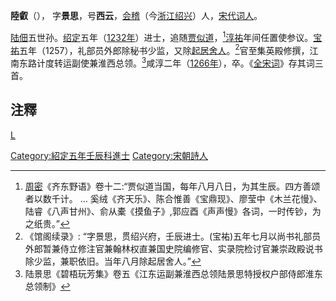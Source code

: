{{About|宋代词人'''陸叡'''|其他名叫'''陸叡'''或者'''陸睿'''的人物|陆睿}}
'''陸叡'''（{{bd|？||1266年||L}}）， 字'''景思'''，号'''西云'''，[[会稽|会稽]]（今[[浙江|浙江]][[绍兴|绍兴]]）人，[[宋代|宋代]][[词人|词人]]。

[[陆佃|陆佃]]五世孙。[[绍定|绍定]]五年（[[1232年|1232年]]）进士，追随[[贾似道|贾似道]]，<ref>[[周密|周密]]《齐东野语》卷十二:“贾似道当国，每年八月八日，为其生辰。四方善颂者以数千计。 ... 奚绒《齐天乐》、陈合惟善《宝鼎现》、廖莹中《木兰花慢》、陆睿《八声甘州》、俞从橐《摸鱼子》,郭应酉《声声慢》各词，一时传钞，为之纸贵。”</ref>[[淳祐|淳祐]]年间任置使参议。[[宝祐|宝祐]]五年（1257），礼部员外郎除秘书少监，又除[[起居舍人|起居舍人]]。<ref>《馆阁续录》: “字景思，贯绍兴府，壬辰进士。(宝祐)五年七月以尚书礼部员外郎暂兼侍立修注官兼翰林权直兼国史院编修官、实录院检讨官兼崇政殿说书除少监，兼职依旧。当年八月除起居舍人。”</ref>官至集英殿修撰，江南东路计度转运副使兼淮西总领。<ref>陆景思《碧梧玩芳集》卷五《江东运副兼淮西总领陆景思特授权户部侍郎淮东总领制》</ref>咸淳二年（[[1266年|1266年]]），卒。《[[全宋词|全宋词]]》存其词三首。

==注釋==
{{reflist}}

{{宋朝人物小作品}}

[[category:宋朝官員|L]]
[[Category:紹定五年壬辰科進士|Category:紹定五年壬辰科進士]]
[[Category:宋朝詩人|Category:宋朝詩人]]